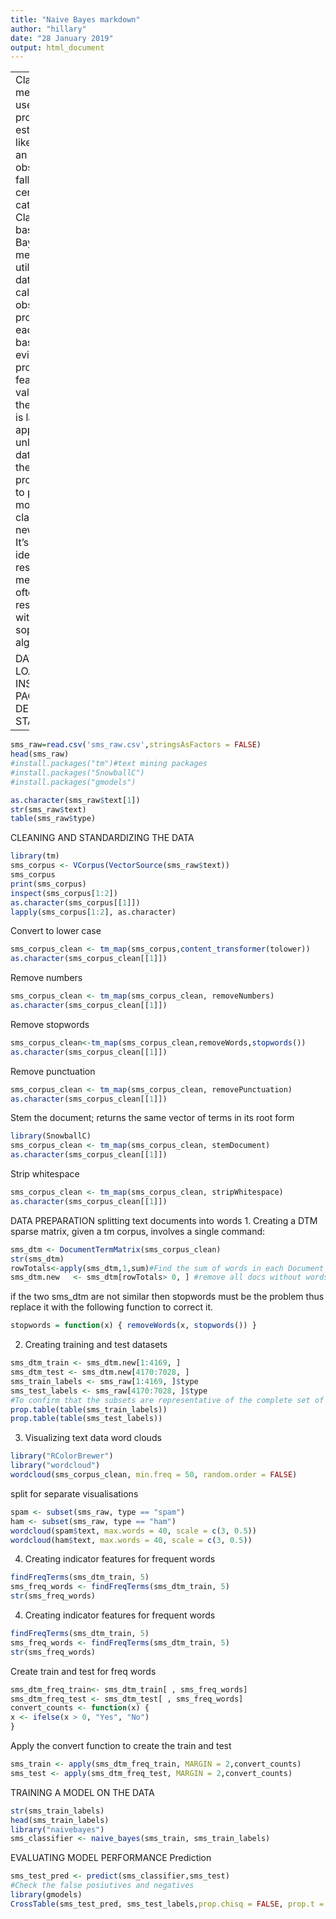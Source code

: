 ```yaml
---
title: "Naive Bayes markdown"
author: "hillary"
date: "28 January 2019"
output: html_document
---
```

---
Classification method that uses probability to estimate the likelihood that an observation falls into certain categories
Classifiers based on Bayesian methods utilize training data to calculate an observed probability of each outcome based on the evidence provided by feature values. When
the classifier is later applied to unlabeled data, it uses the observed probabilities to predict the most likely class for the new features.
It's a simple idea, but it results in a method that often has results on par with more sophisticated algorithms

DATA LOADING, INSTALL PACKAGES & DESCREPTIVE STATS
---

```r
sms_raw=read.csv('sms_raw.csv',stringsAsFactors = FALSE)
head(sms_raw)
#install.packages("tm")#text mining packages 
#install.packages("SnowballC")
#install.packages("gmodels")
```

```r
as.character(sms_raw$text[1])
str(sms_raw$text)
table(sms_raw$type)
```


CLEANING AND STANDARDIZING THE DATA
```r
library(tm)
sms_corpus <- VCorpus(VectorSource(sms_raw$text))
sms_corpus
print(sms_corpus)
inspect(sms_corpus[1:2])
as.character(sms_corpus[[1]])
lapply(sms_corpus[1:2], as.character)

```

Convert to lower case
```r
sms_corpus_clean <- tm_map(sms_corpus,content_transformer(tolower))
as.character(sms_corpus_clean[[1]])
```
Remove numbers
```r
sms_corpus_clean <- tm_map(sms_corpus_clean, removeNumbers)
as.character(sms_corpus_clean[[1]])
```
Remove stopwords
```r
sms_corpus_clean<-tm_map(sms_corpus_clean,removeWords,stopwords())
as.character(sms_corpus_clean[[1]])
```
Remove punctuation
```r
sms_corpus_clean <- tm_map(sms_corpus_clean, removePunctuation)
as.character(sms_corpus_clean[[1]])
```
Stem the document; returns the same vector of terms in its root form
```r
library(SnowballC)
sms_corpus_clean <- tm_map(sms_corpus_clean, stemDocument)
as.character(sms_corpus_clean[[1]])
```
Strip whitespace
```r
sms_corpus_clean <- tm_map(sms_corpus_clean, stripWhitespace)
as.character(sms_corpus_clean[[1]])
```
DATA PREPARATION  splitting text documents into words
1. Creating a DTM sparse matrix, given a tm corpus, involves a single command:
```r
sms_dtm <- DocumentTermMatrix(sms_corpus_clean)
str(sms_dtm)
rowTotals<-apply(sms_dtm,1,sum)#Find the sum of words in each Document
sms_dtm.new   <- sms_dtm[rowTotals> 0, ] #remove all docs without words
```
if the two sms_dtm are not similar then stopwords must be the problem thus replace it with the following function to correct it.
```r
stopwords = function(x) { removeWords(x, stopwords()) }
```
2. Creating training and test datasets
```r
sms_dtm_train <- sms_dtm.new[1:4169, ]
sms_dtm_test <- sms_dtm.new[4170:7028, ]
sms_train_labels <- sms_raw[1:4169, ]$type
sms_test_labels <- sms_raw[4170:7028, ]$type
#To confirm that the subsets are representative of the complete set of SMS data, let's compare the proportion of spam in the training and test data frames:
prop.table(table(sms_train_labels))
prop.table(table(sms_test_labels))
```
3. Visualizing text data  word clouds
```r
library("RColorBrewer")
library("wordcloud")
wordcloud(sms_corpus_clean, min.freq = 50, random.order = FALSE)
```
split for separate visualisations
```r
spam <- subset(sms_raw, type == "spam")
ham <- subset(sms_raw, type == "ham")
wordcloud(spam$text, max.words = 40, scale = c(3, 0.5))
wordcloud(ham$text, max.words = 40, scale = c(3, 0.5))
```
4. Creating indicator features for frequent words
```r
findFreqTerms(sms_dtm_train, 5)
sms_freq_words <- findFreqTerms(sms_dtm_train, 5)
str(sms_freq_words)
```
4. Creating indicator features for frequent words
```r
findFreqTerms(sms_dtm_train, 5)
sms_freq_words <- findFreqTerms(sms_dtm_train, 5)
str(sms_freq_words)
```
Create train and test for freq words
```r
sms_dtm_freq_train<- sms_dtm_train[ , sms_freq_words]
sms_dtm_freq_test <- sms_dtm_test[ , sms_freq_words]
convert_counts <- function(x) {
x <- ifelse(x > 0, "Yes", "No")
}
```
Apply the convert function to create the train and test 
```r
sms_train <- apply(sms_dtm_freq_train, MARGIN = 2,convert_counts)
sms_test <- apply(sms_dtm_freq_test, MARGIN = 2,convert_counts)
```
TRAINING A MODEL ON THE DATA
```r
str(sms_train_labels)
head(sms_train_labels)
library("naivebayes")
sms_classifier <- naive_bayes(sms_train, sms_train_labels)
```
EVALUATING MODEL PERFORMANCE
Prediction
```r
sms_test_pred <- predict(sms_classifier,sms_test)
#Check the false posiutives and negatives
library(gmodels)
CrossTable(sms_test_pred, sms_test_labels,prop.chisq = FALSE, prop.t = FALSE,dnn = c('predicted', 'actual'))
```








